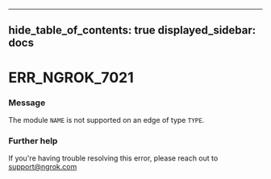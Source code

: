 

---
hide_table_of_contents: true
displayed_sidebar: docs
---


# ERR_NGROK_7021

### Message
The module `NAME` is not supported on an edge of type `TYPE`.

<ErrorDetails />



### Further help
If you're having trouble resolving this error, please reach out to [support@ngrok.com](mailto:support@ngrok.com?subject=Help%20with%20ERR_NGROK_7021)

